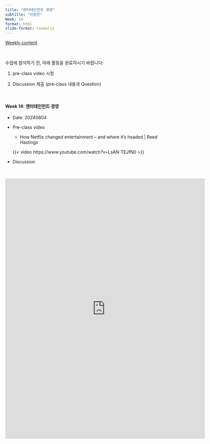 ```yaml
---
title: "엔터테인먼트 경영"
subtitle: "이동찬" 
Week: 14
format: html
slide-format: revealjs
---
```


[Weekly content](https://changjunlee.com/teaching/cul_tech_101/weekly_2/)

<br>

수업에 참석하기 전, 아래 활동을 완료하시기 바랍니다:

1.  pre-class video 시청

2.  Discussion 제출 (pre-class 내용과 Question)

<br>

#### **Week 14: 엔터테인먼트 경영**

-   Date: 20240604

-   Pre-class video

    -   How Netflix changed entertainment -- and where it's headed \| Reed Hastings

    {{< video https://www.youtube.com/watch?v=LsAN-TEJfN0 >}}
<br>

-   Discussion

<br>

<iframe src="https://docs.google.com/forms/d/e/1FAIpQLScD72iAoT-jP7Nnr889UbC-AKYCIBb1glEGj3mg8dIfupS16A/viewform?embedded=true" width="640" height="831" frameborder="0" marginheight="0" marginwidth="0">로드 중…</iframe>